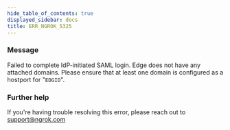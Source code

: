 ```yaml
---
hide_table_of_contents: true
displayed_sidebar: docs
title: ERR_NGROK_5325
---
```




### Message

Failed to complete IdP-initiated SAML login. Edge does not have any attached domains. Please ensure that at least one domain is configured as a hostport for "`EDGID`".

<ErrorDetails error="err_ngrok_5325" />

### Further help

If you're having trouble resolving this error, please reach out to [support@ngrok.com](mailto:support@ngrok.com?subject=Help%20with%20ERR_NGROK_5325)
